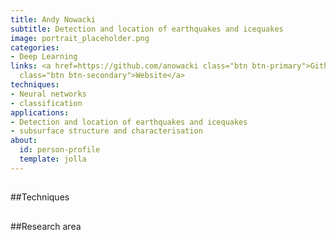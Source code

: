 ```yaml
---
title: Andy Nowacki
subtitle: Detection and location of earthquakes and icequakes
image: portrait_placeholder.png
categories:
- Deep Learning
links: <a href=https://github.com/anowacki class="btn btn-primary">Github</a><a href=https://environment.leeds.ac.uk/see/staff/1455/dr-andy-nowacki
  class="btn btn-secondary">Website</a>
techniques:
- Neural networks
- classification
applications:
- Detection and location of earthquakes and icequakes
- subsurface structure and characterisation
about:
  id: person-profile
  template: jolla
---
```

   
:::{#person-profile}
:::
   
##
##Techniques
   
:::{#Techniques}
:::
   
##
##Research area
   
:::{#applications}
:::